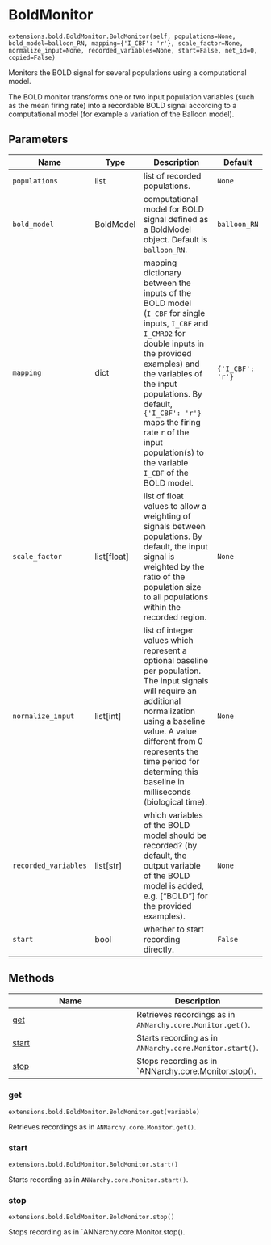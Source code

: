 # BoldMonitor { #ANNarchy.extensions.bold.BoldMonitor.BoldMonitor }

`extensions.bold.BoldMonitor.BoldMonitor(self, populations=None, bold_model=balloon_RN, mapping={'I_CBF': 'r'}, scale_factor=None, normalize_input=None, recorded_variables=None, start=False, net_id=0, copied=False)`

Monitors the BOLD signal for several populations using a computational model.

The BOLD monitor transforms one or two input population variables (such as the mean firing rate) into a recordable BOLD signal according to a computational model (for example a variation of the Balloon model).

## Parameters

| Name                 | Type          | Description                                                                                                                                                                                                                                                                                                                   | Default          |
|----------------------|---------------|-------------------------------------------------------------------------------------------------------------------------------------------------------------------------------------------------------------------------------------------------------------------------------------------------------------------------------|------------------|
| `populations`        | list          | list of recorded populations.                                                                                                                                                                                                                                                                                                 | `None`           |
| `bold_model`         | BoldModel     | computational model for BOLD signal defined as a BoldModel object. Default is `balloon_RN`.                                                                                                                                                                                                                                   | `balloon_RN`     |
| `mapping`            | dict          | mapping dictionary between the inputs of the BOLD model (`I_CBF` for single inputs, `I_CBF` and `I_CMRO2` for double inputs in the provided examples) and the variables of the input populations. By default, `{'I_CBF': 'r'}` maps the firing rate `r` of the input population(s) to the variable `I_CBF` of the BOLD model. | `{'I_CBF': 'r'}` |
| `scale_factor`       | list\[float\] | list of float values to allow a weighting of signals between populations. By default, the input signal is weighted by the ratio of the population size to all populations within the recorded region.                                                                                                                         | `None`           |
| `normalize_input`    | list\[int\]   | list of integer values which represent a optional baseline per population. The input signals will require an additional normalization using a baseline value. A value different from 0 represents the time period for determing this baseline in milliseconds (biological time).                                              | `None`           |
| `recorded_variables` | list\[str\]   | which variables of the BOLD model should be recorded? (by default, the output variable of the BOLD model is added, e.g. ["BOLD"] for the provided examples).                                                                                                                                                                  | `None`           |
| `start`              | bool          | whether to start recording directly.                                                                                                                                                                                                                                                                                          | `False`          |

## Methods

| Name | Description |
| --- | --- |
| [get](#ANNarchy.extensions.bold.BoldMonitor.BoldMonitor.get) | Retrieves recordings as in `ANNarchy.core.Monitor.get()`. |
| [start](#ANNarchy.extensions.bold.BoldMonitor.BoldMonitor.start) | Starts recording as in `ANNarchy.core.Monitor.start()`. |
| [stop](#ANNarchy.extensions.bold.BoldMonitor.BoldMonitor.stop) | Stops recording as in `ANNarchy.core.Monitor.stop(). |

### get { #ANNarchy.extensions.bold.BoldMonitor.BoldMonitor.get }

`extensions.bold.BoldMonitor.BoldMonitor.get(variable)`

Retrieves recordings as in `ANNarchy.core.Monitor.get()`.

### start { #ANNarchy.extensions.bold.BoldMonitor.BoldMonitor.start }

`extensions.bold.BoldMonitor.BoldMonitor.start()`

Starts recording as in `ANNarchy.core.Monitor.start()`.

### stop { #ANNarchy.extensions.bold.BoldMonitor.BoldMonitor.stop }

`extensions.bold.BoldMonitor.BoldMonitor.stop()`

Stops recording as in `ANNarchy.core.Monitor.stop().